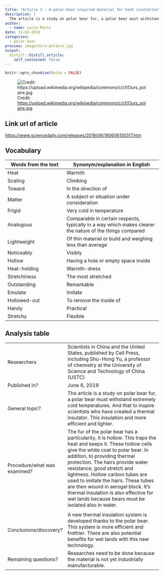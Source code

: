 ```yaml
---
title: "Article 2 : A polar-bear-inspired material for heat insulation"
description: |
  The article is a study on polar bear fur, a polar bear must withstand extremely cold temperatures. And that to inspire scientists who have created a thermal insulator. This insulation and more efficient and lighter.
author:
  - name: Lucie Marin
date: 11-02-2019
categories:
  - polar beer
preview: image/ours-polaire.jpg
output:
  distill::distill_article:
    self_contained: false
---
```


```r
knitr::opts_chunk$set(echo = FALSE)
```

![ Credit: [ https://upload.wikimedia.org/wikipedia/commons/c/cf/Ours_polaire.jpg ]() ](image/ours-polaire.jpg)

## Link url of article

<https://www.sciencedaily.com/releases/2019/06/190606150317.htm>

## Vocabulary 

| Words from the text | Synonym/explanation in English |
| ------------------- | ------------------------------ |
| Heat              | Warmth                |
| Scaling              | Climbing                |
| Toward              | In the direction of                |
| Matter              | A subject or situation under consideration                |
| Frigid              | Very cold in temperature                |
| Analogous              | Comparable in certain respects, typically in a way which makes clearer the nature of the things compared                |
| Lightweight              | Of thin materiel or build and weighing less than average                |
| Noticeably              | Visibly                |
| Hollow              | Having a hole or empty space inside                |
| Heat-holding              | Warmth-dress                |
| Stretchiness              | The most stretched                |
| Outstanding              | Remarkable                |
| Emulate              | Imitate                |
| Hollowed-out              | To remove the inside of                |
| Handy              | Practical                |
| Stretchy              | Flexible                |

## Analysis table 

|                              |                                                                     |
| ---------------------------- | ------------------------------------------------------------------- |
| Researchers                  | Scientists in China and the United States, published by Cell Press, including Shu-Hong Yu, a professor of chemistry at the University of Science and Technology of China (USTC)                   |
| Published in?                | June 6, 2019                                                     |
| General topic?               | The article is a study on polar bear fur, a polar bear must withstand extremely cold temperatures. And that to inspire scientists who have created a thermal insulator. This insulation and more efficient and lighter.                     |
| Procedure/what was examined? | The fur of the polar bear has a particularity, it is hollow. This traps the heat and keeps it. These hollow cells give the white coat to polar bear. In addition, to providing thermal protection. The hairs provide water resistance, good stretch and lightness. Hollow carbon tubes are used to imitate the hairs. These tubes are then wound in aerogel block.    It's thermal insulation is also effective for wet lands because bears must be isolated also in water.
                   |
| Conclusions/discovery?       | A new thermal insulation system is developed thanks to the polar bear. This system is more efficient and frothier. There are also potential benefits for wet lands with this new technology.           |
| Remaining questions?         | Researches need to be done because the material is not yet industrially manufacturable.        |



